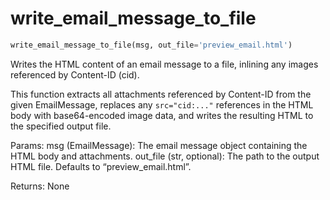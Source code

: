# write_email_message_to_file { #emailer-lib.write_email_message_to_file }

```python
write_email_message_to_file(msg, out_file='preview_email.html')
```

Writes the HTML content of an email message to a file, inlining any images referenced by Content-ID (cid).

This function extracts all attachments referenced by Content-ID from the given EmailMessage,
replaces any `src="cid:..."` references in the HTML body with base64-encoded image data,
and writes the resulting HTML to the specified output file.

Params:
    msg (EmailMessage): The email message object containing the HTML body and attachments.
    out_file (str, optional): The path to the output HTML file. Defaults to "preview_email.html".

Returns:
    None